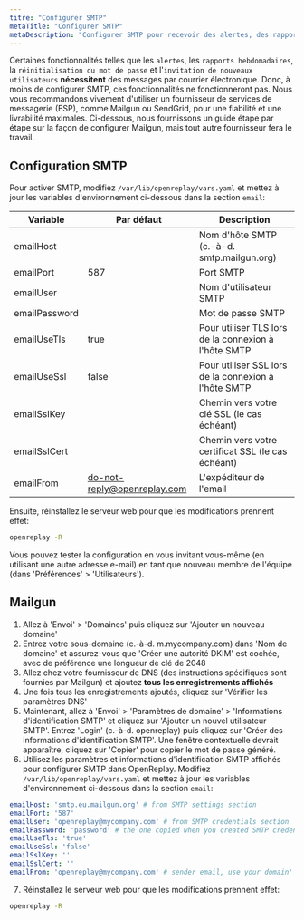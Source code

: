 ```yaml
---
titre: "Configurer SMTP"
metaTitle: "Configurer SMTP"
metaDescription: "Configurer SMTP pour recevoir des alertes, des rapports hebdomadaires, inviter de nouveaux utilisateurs à OpenReplay et réinitialiser les mots de passe."
---
```


Certaines fonctionnalités telles que les `alertes`, les `rapports hebdomadaires`, la `réinitialisation du mot de passe` et l'`invitation de nouveaux utilisateurs` **nécessitent** des messages par courrier électronique. Donc, à moins de configurer SMTP, ces fonctionnalités ne fonctionneront pas. Nous vous recommandons vivement d'utiliser un fournisseur de services de messagerie (ESP), comme Mailgun ou SendGrid, pour une fiabilité et une livrabilité maximales. Ci-dessous, nous fournissons un guide étape par étape sur la façon de configurer Mailgun, mais tout autre fournisseur fera le travail.

## Configuration SMTP

Pour activer SMTP, modifiez `/var/lib/openreplay/vars.yaml` et mettez à jour les variables d'environnement ci-dessous dans la section `email`:

| Variable | Par défaut | Description |
|----------|-------------|-------------|
| emailHost |  | Nom d'hôte SMTP (c.-à-d. smtp.mailgun.org) |
| emailPort | 587 | Port SMTP |
| emailUser |  | Nom d'utilisateur SMTP |
| emailPassword |  | Mot de passe SMTP |
| emailUseTls | true | Pour utiliser TLS lors de la connexion à l'hôte SMTP |
| emailUseSsl | false | Pour utiliser SSL lors de la connexion à l'hôte SMTP |
| emailSslKey |  | Chemin vers votre clé SSL (le cas échéant) |
| emailSslCert |  | Chemin vers votre certificat SSL (le cas échéant) |
| emailFrom | do-not-reply@openreplay.com | L'expéditeur de l'email |

Ensuite, réinstallez le serveur web pour que les modifications prennent effet:


```bash
openreplay -R
```


Vous pouvez tester la configuration en vous invitant vous-même (en utilisant une autre adresse e-mail) en tant que nouveau membre de l'équipe (dans 'Préférences' > 'Utilisateurs').

## Mailgun

1. Allez à 'Envoi' > 'Domaines' puis cliquez sur 'Ajouter un nouveau domaine'
2. Entrez votre sous-domaine (c.-à-d. m.mycompany.com) dans 'Nom de domaine' et assurez-vous que 'Créer une autorité DKIM' est cochée, avec de préférence une longueur de clé de 2048
3. Allez chez votre fournisseur de DNS (des instructions spécifiques sont fournies par Mailgun) et ajoutez **tous les enregistrements affichés**
4. Une fois tous les enregistrements ajoutés, cliquez sur 'Vérifier les paramètres DNS'
5. Maintenant, allez à 'Envoi' > 'Paramètres de domaine' > 'Informations d'identification SMTP' et cliquez sur 'Ajouter un nouvel utilisateur SMTP'. Entrez 'Login' (c.-à-d. openreplay) puis cliquez sur 'Créer des informations d'identification SMTP'. Une fenêtre contextuelle devrait apparaître, cliquez sur 'Copier' pour copier le mot de passe généré.
6. Utilisez les paramètres et informations d'identification SMTP affichés pour configurer SMTP dans OpenReplay. Modifiez `/var/lib/openreplay/vars.yaml` et mettez à jour les variables d'environnement ci-dessous dans la section `email`:


```yaml
emailHost: 'smtp.eu.mailgun.org' # from SMTP settings section
emailPort: '587'
emailUser: 'openreplay@mycompany.com' # from SMTP credentials section
emailPassword: 'password' # the one copied when you created SMTP credentials
emailUseTls: 'true'
emailUseSsl: 'false'
emailSslKey: ''
emailSslCert: ''
emailFrom: 'openreplay@mycompany.com' # sender email, use your domain'
```


7. Réinstallez le serveur web pour que les modifications prennent effet:


```bash
openreplay -R
```

